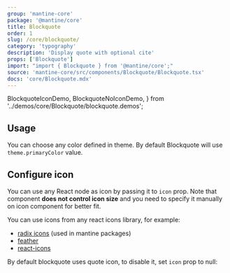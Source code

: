 ```yaml
---
group: 'mantine-core'
package: '@mantine/core'
title: Blockquote
order: 1
slug: /core/blockquote/
category: 'typography'
description: 'Display quote with optional cite'
props: ['Blockquote']
import: "import { Blockquote } from '@mantine/core';"
source: 'mantine-core/src/components/Blockquote/Blockquote.tsx'
docs: 'core/Blockquote.mdx'
---
```


  BlockquoteIconDemo,
  BlockquoteNoIconDemo,
} from '../demos/core/Blockquote/blockquote.demos';

## Usage

You can choose any color defined in <GatsbyLink to="/pages/theming/">theme</GatsbyLink>. By default Blockquote will use `theme.primaryColor` value.

<BlockquoteConfigurator />

## Configure icon

You can use any React node as icon by passing it to `icon` prop.
Note that component **does not control icon size** and you need to specify it manually on icon component for better fit.

You can use icons from any react icons library, for example:

- [radix icons](https://icons.modulz.app/) (used in mantine packages)
- [feather](https://feathericons.com/)
- [react-icons](https://react-icons.github.io/react-icons)

<BlockquoteIconDemo />

By default blockquote uses quote icon, to disable it, set `icon` prop to null:

<BlockquoteNoIconDemo />
